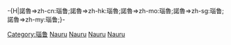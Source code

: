 -{H|諾魯=>zh-cn:瑙鲁;諾魯=>zh-hk:瑙魯;諾魯=>zh-mo:瑙魯;諾魯=>zh-sg:瑙鲁;諾魯=>zh-my:瑙鲁;}-
{{Cat main|瑙鲁总统}}
[[Category:瑙鲁|Category:瑙鲁]]
[[Category:各國政府首腦|Nauru]]
[[Category:各國國家元首|Nauru]]
[[Category:大洋洲國家元首|Nauru]]
[[Category:大洋洲政府首腦|Nauru]]